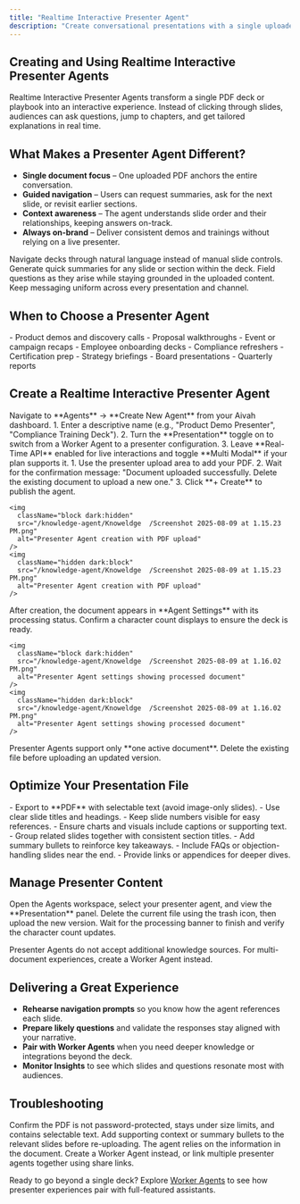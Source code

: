 ```yaml
---
title: "Realtime Interactive Presenter Agent"
description: "Create conversational presentations with a single uploaded document"
---
```


## Creating and Using Realtime Interactive Presenter Agents

Realtime Interactive Presenter Agents transform a single PDF deck or playbook into an interactive experience. Instead of clicking through slides, audiences can ask questions, jump to chapters, and get tailored explanations in real time.

## What Makes a Presenter Agent Different?

- **Single document focus** – One uploaded PDF anchors the entire conversation.
- **Guided navigation** – Users can request summaries, ask for the next slide, or revisit earlier sections.
- **Context awareness** – The agent understands slide order and their relationships, keeping answers on-track.
- **Always on-brand** – Deliver consistent demos and trainings without relying on a live presenter.

<CardGroup cols={2}>
  <Card title="Conversational Slides" icon="arrows-rotate">
    Navigate decks through natural language instead of manual slide controls.
  </Card>
  <Card title="Instant Recaps" icon="lightbulb">
    Generate quick summaries for any slide or section within the deck.
  </Card>
  <Card title="Audience Q&A" icon="users">
    Field questions as they arise while staying grounded in the uploaded content.
  </Card>
  <Card title="Consistent Delivery" icon="badge-check">
    Keep messaging uniform across every presentation and channel.
  </Card>
</CardGroup>

## When to Choose a Presenter Agent

<AccordionGroup>
  <Accordion title="Sales and Marketing">
    - Product demos and discovery calls  
    - Proposal walkthroughs  
    - Event or campaign recaps
  </Accordion>
  <Accordion title="Enablement and Training">
    - Employee onboarding decks  
    - Compliance refreshers  
    - Certification prep
  </Accordion>
  <Accordion title="Executive and Investor Updates">
    - Strategy briefings  
    - Board presentations  
    - Quarterly reports
  </Accordion>
</AccordionGroup>

## Create a Realtime Interactive Presenter Agent

<Steps>
  <Step title="Open the Agents Workspace">
    Navigate to **Agents** → **Create New Agent** from your Aivah dashboard.
  </Step>
  <Step title="Name and Configure">
    1. Enter a descriptive name (e.g., "Product Demo Presenter", "Compliance Training Deck").  
    2. Turn the **Presentation** toggle on to switch from a Worker Agent to a presenter configuration.  
    3. Leave **Real-Time API** enabled for live interactions and toggle **Multi Modal** if your plan supports it.
  </Step>
  <Step title="Upload the Deck">
    1. Use the presenter upload area to add your PDF.  
    2. Wait for the confirmation message: "Document uploaded successfully. Delete the existing document to upload a new one."  
    3. Click **+ Create** to publish the agent.
    
    <img
      className="block dark:hidden"
      src="/knowledge-agent/Knoweldge  /Screenshot 2025-08-09 at 1.15.23 PM.png"
      alt="Presenter Agent creation with PDF upload"
    />
    <img
      className="hidden dark:block"
      src="/knowledge-agent/Knoweldge  /Screenshot 2025-08-09 at 1.15.23 PM.png"
      alt="Presenter Agent creation with PDF upload"
    />
  </Step>
  <Step title="Verify the Setup">
    After creation, the document appears in **Agent Settings** with its processing status. Confirm a character count displays to ensure the deck is ready.
    
    <img
      className="block dark:hidden"
      src="/knowledge-agent/Knoweldge  /Screenshot 2025-08-09 at 1.16.02 PM.png"
      alt="Presenter Agent settings showing processed document"
    />
    <img
      className="hidden dark:block"
      src="/knowledge-agent/Knoweldge  /Screenshot 2025-08-09 at 1.16.02 PM.png"
      alt="Presenter Agent settings showing processed document"
    />
  </Step>
</Steps>

<Warning>
Presenter Agents support only **one active document**. Delete the existing file before uploading an updated version.
</Warning>

## Optimize Your Presentation File

<Tabs>
  <Tab title="Document Checklist">
    - Export to **PDF** with selectable text (avoid image-only slides).  
    - Use clear slide titles and headings.  
    - Keep slide numbers visible for easy references.  
    - Ensure charts and visuals include captions or supporting text.
  </Tab>
  <Tab title="Storytelling Tips">
    - Group related slides together with consistent section titles.  
    - Add summary bullets to reinforce key takeaways.  
    - Include FAQs or objection-handling slides near the end.  
    - Provide links or appendices for deeper dives.
  </Tab>
</Tabs>

## Manage Presenter Content

<Steps>
  <Step title="Access Agent Settings">
    Open the Agents workspace, select your presenter agent, and view the **Presentation** panel.
  </Step>
  <Step title="Replace the Deck">
    Delete the current file using the trash icon, then upload the new version.
  </Step>
  <Step title="Confirm Processing">
    Wait for the processing banner to finish and verify the character count updates.
  </Step>
</Steps>

<Note>Presenter Agents do not accept additional knowledge sources. For multi-document experiences, create a Worker Agent instead.</Note>

## Delivering a Great Experience

- **Rehearse navigation prompts** so you know how the agent references each slide.  
- **Prepare likely questions** and validate the responses stay aligned with your narrative.  
- **Pair with Worker Agents** when you need deeper knowledge or integrations beyond the deck.  
- **Monitor Insights** to see which slides and questions resonate most with audiences.

## Troubleshooting

<AccordionGroup>
  <Accordion title="Upload stalls or fails">
    Confirm the PDF is not password-protected, stays under size limits, and contains selectable text.
  </Accordion>
  <Accordion title="Answers feel incomplete">
    Add supporting context or summary bullets to the relevant slides before re-uploading. The agent relies on the information in the document.
  </Accordion>
  <Accordion title="Need multiple documents">
    Create a Worker Agent instead, or link multiple presenter agents together using share links.
  </Accordion>
</AccordionGroup>

Ready to go beyond a single deck? Explore [Worker Agents](/knowledge-agent/types-of-agents) to see how presenter experiences pair with full-featured assistants.
